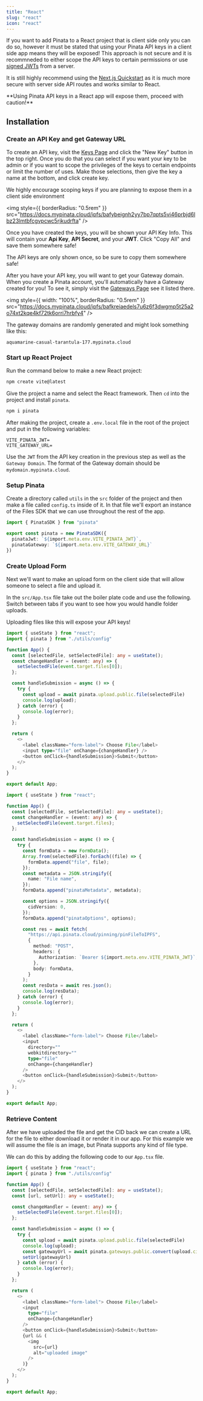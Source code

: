 ```yaml
---
title: "React"
slug: "react"
icon: "react"
---
```


If you want to add Pinata to a React project that is client side only you can do so, however it must be stated that using your Pinata API keys in a client side app means they will be exposed! This approach is not secure and it is recommneded to either scope the API keys to certain permissions or use [signed JWTs](https://www.pinata.cloud/blog/how-to-upload-to-ipfs-from-the-frontend-with-signed-jwts) from a server.

It is still highly recommend using the [Next.js Quickstart](/frameworks/next-js) as it is much more secure with server side API routes and works similar to React.

<Warning>
  **Using Pinata API keys in a React app will expose them, proceed with
  caution!**
</Warning>

## Installation

### Create an API Key and get Gateway URL

To create an API key, visit the [Keys Page](https://app.pinata.cloud/developers/keys) and click the "New Key" button in the top right. Once you do that you can select if you want your key to be admin or if you want to scope the privileges of the keys to certain endpoints or limit the number of uses. Make those selections, then give the key a name at the bottom, and click create key.

<Note>
We highly encourage scoping keys if you are planning to expose them in a client side environment
</Note>

<img
  style={{ borderRadius: "0.5rem" }}
  src="https://docs.mypinata.cloud/ipfs/bafybeignh2yy7bp7qpts5vi46prbjd6lbz23lmtbfcgvpcwc5rjkudrfta"
/>

Once you have created the keys, you will be shown your API Key Info. This will contain your **Api Key**, **API Secret**, and your **JWT**. Click "Copy All" and save them somewhere safe!

<Note>
  The API keys are only shown once, so be sure to copy them somewhere safe!
</Note>

After you have your API key, you will want to get your Gateway domain. When you create a Pinata account, you'll automatically have a Gateway created for you! To see it, simply visit the [Gateways Page](https://app.pinata.cloud/gateway) see it listed there.

<img
  style={{ width: "100%", borderRadius: "0.5rem" }}
  src="https://docs.mypinata.cloud/ipfs/bafkreiaedels7u6z6f3dwgmp5t25a2o74xt2kqe4kf72tk6orri7hrbfy4"
/>

The gateway domains are randomly generated and might look something like this:

```
aquamarine-casual-tarantula-177.mypinata.cloud
```

### Start up React Project

Run the command below to make a new React project:

```bash
npm create vite@latest
```

Give the project a name and select the React framework. Then `cd` into the project and install `pinata`.

```bash
npm i pinata
```

After making the project, create a `.env.local` file in the root of the project and put in the following variables:

```
VITE_PINATA_JWT=
VITE_GATEWAY_URL=
```

Use the `JWT` from the API key creation in the previous step as well as the `Gateway Domain`. The format of the Gateway domain should be `mydomain.mypinata.cloud`.

### Setup Pinata

Create a directory called `utils` in the `src` folder of the project and then make a file called `config.ts` inside of it. In that file we'll export an instance of the Files SDK that we can use throughout the rest of the app.

```typescript src/utils/config.ts
import { PinataSDK } from "pinata"

export const pinata = new PinataSDK({
  pinataJwt: `${import.meta.env.VITE_PINATA_JWT}`,
  pinataGateway: `${import.meta.env.VITE_GATEWAY_URL}`
})
```

### Create Upload Form

Next we'll want to make an upload form on the client side that will allow someone to select a file and upload it.

In the `src/App.tsx` file take out the boiler plate code and use the following. Switch between tabs if you want to see how you would handle folder uploads.

<Warning>Uploading files like this will expose your API keys!</Warning>

<CodeGroup>

```typescript src/App.tsx - Single File
import { useState } from "react";
import { pinata } from "./utils/config"

function App() {
  const [selectedFile, setSelectedFile]: any = useState();
  const changeHandler = (event: any) => {
    setSelectedFile(event.target.files[0]);
  };

  const handleSubmission = async () => {
    try {
      const upload = await pinata.upload.public.file(selectedFile)
      console.log(upload);
    } catch (error) {
      console.log(error);
    }
  };

  return (
    <>
      <label className="form-label"> Choose File</label>
      <input type="file" onChange={changeHandler} />
      <button onClick={handleSubmission}>Submit</button>
    </>
  );
}

export default App;
```

```typescript src/App.tsx - Folders
import { useState } from "react";

function App() {
  const [selectedFile, setSelectedFile]: any = useState();
  const changeHandler = (event: any) => {
    setSelectedFile(event.target.files);
  };

  const handleSubmission = async () => {
    try {
      const formData = new FormData();
      Array.from(selectedFile).forEach((file) => {
        formData.append("file", file);
      });
      const metadata = JSON.stringify({
        name: "File name",
      });
      formData.append("pinataMetadata", metadata);

      const options = JSON.stringify({
        cidVersion: 0,
      });
      formData.append("pinataOptions", options);

      const res = await fetch(
        "https://api.pinata.cloud/pinning/pinFileToIPFS",
        {
          method: "POST",
          headers: {
            Authorization: `Bearer ${import.meta.env.VITE_PINATA_JWT}`,
          },
          body: formData,
        }
      );
      const resData = await res.json();
      console.log(resData);
    } catch (error) {
      console.log(error);
    }
  };

  return (
    <>
      <label className="form-label"> Choose File</label>
      <input
        directory=""
        webkitdirectory=""
        type="file"
        onChange={changeHandler}
      />
      <button onClick={handleSubmission}>Submit</button>
    </>
  );
}

export default App;
```

</CodeGroup>

### Retrieve Content

After we have uploaded the file and get the CID back we can create a URL for the file to either download it or render it in our app. For this example we will assume the file is an image, but Pinata supports any kind of file type.

We can do this by adding the following code to our `App.tsx` file.

```typescript src/App.tsx
import { useState } from "react";
import { pinata } from "./utils/config"

function App() {
  const [selectedFile, setSelectedFile]: any = useState();
  const [url, setUrl]: any = useState();

  const changeHandler = (event: any) => {
    setSelectedFile(event.target.files[0]);
  };

  const handleSubmission = async () => {
    try {
      const upload = await pinata.upload.public.file(selectedFile)
      console.log(upload);
      const gatewayUrl = await pinata.gateways.public.convert(upload.cid)
      setUrl(gatewayUrl)
    } catch (error) {
      console.log(error);
    }
  };

  return (
    <>
      <label className="form-label"> Choose File</label>
      <input
        type="file"
        onChange={changeHandler}
      />
      <button onClick={handleSubmission}>Submit</button>
      {url && (
        <img
          src={url}
          alt="uploaded image"
        />
      )}
    </>
  );
}

export default App;
```
